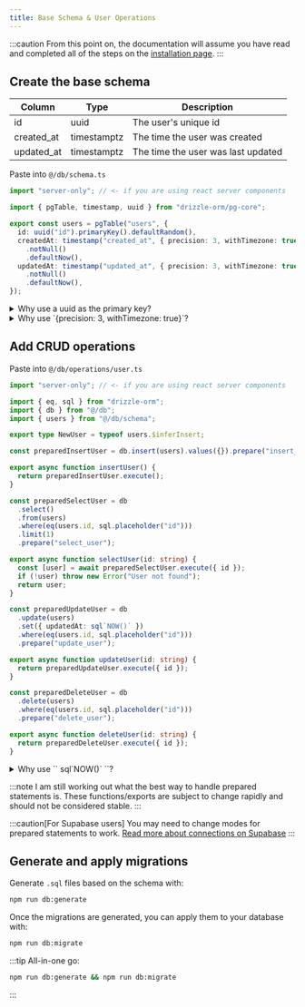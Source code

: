 ```yaml
---
title: Base Schema & User Operations
---
```


:::caution
From this point on, the documentation will assume you have read and completed all of the steps on the [installation page](/wunshot/getting-started/installation).
:::

## Create the base schema

| Column     | Type        | Description                        |
| ---------- | ----------- | ---------------------------------- |
| id         | uuid        | The user's unique id               |
| created_at | timestamptz | The time the user was created      |
| updated_at | timestamptz | The time the user was last updated |

Paste into `@/db/schema.ts`

```ts title="@/db/schema.ts"
import "server-only"; // <- if you are using react server components

import { pgTable, timestamp, uuid } from "drizzle-orm/pg-core";

export const users = pgTable("users", {
  id: uuid("id").primaryKey().defaultRandom(),
  createdAt: timestamp("created_at", { precision: 3, withTimezone: true })
    .notNull()
    .defaultNow(),
  updatedAt: timestamp("updated_at", { precision: 3, withTimezone: true })
    .notNull()
    .defaultNow(),
});
```

<details>
  <summary>Why use a uuid as the primary key?</summary>

      A sequential id would be faster and take less space. However, it opens a [potential attack vector](https://cheatsheetseries.owasp.org/cheatsheets/Authorization_Cheat_Sheet.html#ensure-lookup-ids-are-not-accessible-even-when-guessed-or-cannot-be-tampered-with) for a bad actor to guess the ids of specific users.

      Using postgres built-in functionality has some advantages over third-party random id generators.

        - any application that connects to the database will automatically use the same random id generator

        - the uuid format can be enforced by the database

        - uuidv4 is ubiquitous, so any connected applications will likely be able to generate ids on-the-fly if they need to

      Overall, it's a good compromise between performance, security, and consistency.

</details>
<details>
  <summary>Why use `{precision: 3, withTimezone: true}`?</summary>

    **precision: 3**: The javascript Date object only supports [up to milliseconds](https://developer.mozilla.org/en-US/docs/Web/API/Performance_API/High_precision_timing#performance.now_vs._date.now) (3), so the default postgres [precision of microseconds](https://www.postgresql.org/docs/current/datatype-datetime.html#DATATYPE-DATETIME-INPUT) (6) is more resolution than most apps will ever use. The `timestamptz` type will use [8 bytes](https://www.postgresql.org/docs/current/datatype-datetime.html#DATATYPE-DATETIME) regardless of resolution, but rounding may [lead to smaller backups after compression.](https://dba.stackexchange.com/a/298981)

    **withTimezone: true**: Postgres stores a `TIMESTAMP WITH TIME ZONE` as essentially a UTC time with an offset. It can be thought of as a moment in time. Whereas a `TIMESTAMP WITHOUT TIME ZONE` ignores any timezone indication on the input. It's like reading the time on a wall clock. [It's generally considered](https://wiki.postgresql.org/wiki/Don%27t_Do_This#Don.27t_use_timestamp_.28without_time_zone.29) [best practice to](https://www.timescale.com/blog/best-practices-for-picking-postgresql-data-types/) [always use `timestamptz`](https://justatheory.com/2012/04/postgres-use-timestamptz/).

    If you can guarantee that all of your server and database instances are in the same timezone, then there probably won't be any practical difference between `timestamp` and `timestamptz`. However, there is no real advantage to using `timestamp`, [they both occupy 8 bytes](https://www.postgresql.org/docs/current/datatype-datetime.html#DATATYPE-DATETIME). ![That's free real estate](../../../assets/free-real-estate.gif)

</details>

## Add CRUD operations

Paste into `@/db/operations/user.ts`

```ts title="@/db/operations/user.ts"
import "server-only"; // <- if you are using react server components

import { eq, sql } from "drizzle-orm";
import { db } from "@/db";
import { users } from "@/db/schema";

export type NewUser = typeof users.$inferInsert;

const preparedInsertUser = db.insert(users).values({}).prepare("insert_user");

export async function insertUser() {
  return preparedInsertUser.execute();
}

const preparedSelectUser = db
  .select()
  .from(users)
  .where(eq(users.id, sql.placeholder("id")))
  .limit(1)
  .prepare("select_user");

export async function selectUser(id: string) {
  const [user] = await preparedSelectUser.execute({ id });
  if (!user) throw new Error("User not found");
  return user;
}

const preparedUpdateUser = db
  .update(users)
  .set({ updatedAt: sql`NOW()` })
  .where(eq(users.id, sql.placeholder("id")))
  .prepare("update_user");

export async function updateUser(id: string) {
  return preparedUpdateUser.execute({ id });
}

const preparedDeleteUser = db
  .delete(users)
  .where(eq(users.id, sql.placeholder("id")))
  .prepare("delete_user");

export async function deleteUser(id: string) {
  return preparedDeleteUser.execute({ id });
}
```

<details>
<summary>
  Why use `` sql`NOW()` ``?
</summary>

    This will ensure that the timestamp is consistent and created using the database's timezone.

    If `new Date()` was used instead, then the timestamp created would be in the local timezone of the server where the function was called. That could lead to inconsistency and unexpected behavior, especially if the database is in a different timezone.

</details>

:::note
I am still working out what the best way to handle prepared statements is. These functions/exports are subject to change rapidly and should not be considered stable.
:::

:::caution[For Supabase users]
You may need to change modes for prepared statements to work. [Read more about connections on Supabase](https://supabase.com/docs/guides/database/connecting-to-postgres#connection-pooler)
:::

## Generate and apply migrations

Generate `.sql` files based on the schema with:

```sh
npm run db:generate
```

Once the migrations are generated, you can apply them to your database with:

```sh
npm run db:migrate
```

:::tip
All-in-one go:

```sh
npm run db:generate && npm run db:migrate
```

:::
